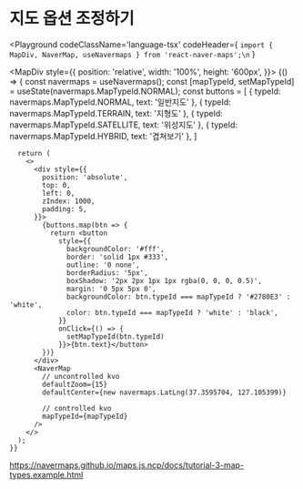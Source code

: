 
# 지도 옵션 조정하기

<Playground
  codeClassName='language-tsx'
  codeHeader={
`import { MapDiv, NaverMap, useNavermaps } from 'react-naver-maps';\n`
  }
>
  <MapDiv style={{
    position: 'relative',
    width: '100%',
    height: '600px',
  }}>
    {() => {
      const navermaps = useNavermaps();
      const [mapTypeId, setMapTypeId] = useState(navermaps.MapTypeId.NORMAL);
      const buttons = [
        { 
          typeId: navermaps.MapTypeId.NORMAL,
          text: '일반지도' 
        },
        { 
          typeId: navermaps.MapTypeId.TERRAIN,
          text: '지형도' 
        },
        { 
          typeId: navermaps.MapTypeId.SATELLITE,
          text: '위성지도' 
        },
        { 
          typeId: navermaps.MapTypeId.HYBRID,
          text: '겹쳐보기' 
        },
      ]

      return (
        <>
          <div style={{
            position: 'absolute',
            top: 0,
            left: 0,
            zIndex: 1000,
            padding: 5,
          }}>
            {buttons.map(btn => {
              return <button
                style={{
                  backgroundColor: '#fff',
                  border: 'solid 1px #333',
                  outline: '0 none',
                  borderRadius: '5px',
                  boxShadow: '2px 2px 1px 1px rgba(0, 0, 0, 0.5)',
                  margin: '0 5px 5px 0',
                  backgroundColor: btn.typeId === mapTypeId ? '#2780E3' : 'white',
                  color: btn.typeId === mapTypeId ? 'white' : 'black',
                }}
                onClick={() => {
                  setMapTypeId(btn.typeId)
                }}>{btn.text}</button>
            })}
          </div>
          <NaverMap 
            // uncontrolled kvo
            defaultZoom={15}
            defaultCenter={new navermaps.LatLng(37.3595704, 127.105399)}

            // controlled kvo
            mapTypeId={mapTypeId}
          />
        </>
      );
    }}
  </MapDiv>
</Playground>

https://navermaps.github.io/maps.js.ncp/docs/tutorial-3-map-types.example.html